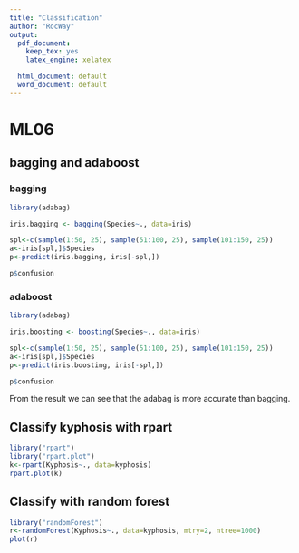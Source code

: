 ```yaml
---
title: "Classification"
author: "RocWay"
output:
  pdf_document:
    keep_tex: yes
    latex_engine: xelatex

  html_document: default
  word_document: default
---
```


# ML06
## bagging and adaboost
### bagging

```r
library(adabag)

iris.bagging <- bagging(Species~., data=iris)

spl<-c(sample(1:50, 25), sample(51:100, 25), sample(101:150, 25))
a<-iris[spl,]$Species
p<-predict(iris.bagging, iris[-spl,])

p$confusion
```

### adaboost

```r
library(adabag)

iris.boosting <- boosting(Species~., data=iris)

spl<-c(sample(1:50, 25), sample(51:100, 25), sample(101:150, 25))
a<-iris[spl,]$Species
p<-predict(iris.boosting, iris[-spl,])

p$confusion

```

From the result we can see that the adabag is more accurate than bagging.


## Classify kyphosis with rpart

```r
library("rpart")
library("rpart.plot")
k<-rpart(Kyphosis~., data=kyphosis)
rpart.plot(k)
```

## Classify with random forest

```r
library("randomForest")
r<-randomForest(Kyphosis~., data=kyphosis, mtry=2, ntree=1000)
plot(r)
```

